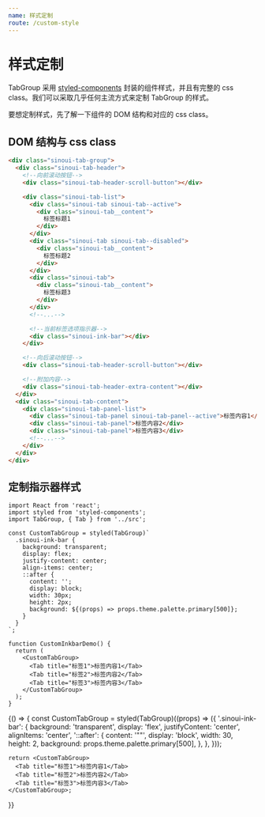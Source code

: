 ```yaml
---
name: 样式定制
route: /custom-style
---
```



# 样式定制

TabGroup 采用 [styled-components](https://www.styled-components.com/) 封装的组件样式，并且有完整的 css class。我们可以采取几乎任何主流方式来定制 TabGroup 的样式。

要想定制样式，先了解一下组件的 DOM 结构和对应的 css class。

## DOM 结构与 css class

```html
<div class="sinoui-tab-group">
  <div class="sinoui-tab-header">
    <!--向前滚动按钮-->
    <div class="sinoui-tab-header-scroll-button"></div>

    <div class="sinoui-tab-list">
      <div class="sinoui-tab sinoui-tab--active">
        <div class="sinoui-tab__content">
          标签标题1
        </div>
      </div>
      <div class="sinoui-tab sinoui-tab--disabled">
        <div class="sinoui-tab__content">
          标签标题2
        </div>
      </div>
      <div class="sinoui-tab">
        <div class="sinoui-tab__content">
          标签标题3
        </div>
      </div>
      <!--...-->

      <!--当前标签选项指示器-->
      <div class="sinoui-ink-bar"></div>
    </div>

    <!--向后滚动按钮-->
    <div class="sinoui-tab-header-scroll-button"></div>

    <!--附加内容-->
    <div class="sinoui-tab-header-extra-content"></div>
  </div>
  <div class="sinoui-tab-content">
    <div class="sinoui-tab-panel-list">
      <div class="sinoui-tab-panel sinoui-tab-panel--active">标签内容1</div>
      <div class="sinoui-tab-panel">标签内容2</div>
      <div class="sinoui-tab-panel">标签内容3</div>
      <!--...-->
    </div>
  </div>
</div>
```

## 定制指示器样式

```tsx
import React from 'react';
import styled from 'styled-components';
import TabGroup, { Tab } from '../src';

const CustomTabGroup = styled(TabGroup)`
  .sinoui-ink-bar {
    background: transparent;
    display: flex;
    justify-content: center;
    align-items: center;
    ::after {
      content: '';
      display: block;
      width: 30px;
      height: 2px;
      background: ${(props) => props.theme.palette.primary[500]};
    }
  }
`;

function CustomInkbarDemo() {
  return (
    <CustomTabGroup>
      <Tab title="标签1">标签内容1</Tab>
      <Tab title="标签2">标签内容2</Tab>
      <Tab title="标签3">标签内容3</Tab>
    </CustomTabGroup>
  );
}
```

<Playground>
  {() => {
    const CustomTabGroup = styled(TabGroup)((props) => ({
      '.sinoui-ink-bar': {
        background: 'transparent',
        display: 'flex',
        justifyContent: 'center',
        alignItems: 'center',
        '::after': {
          content: '""',
          display: 'block',
          width: 30,
          height: 2,
          background: props.theme.palette.primary[500],
        },
      },
    }));

    return <CustomTabGroup>
      <Tab title="标签1">标签内容1</Tab>
      <Tab title="标签2">标签内容2</Tab>
      <Tab title="标签3">标签内容3</Tab>
    </CustomTabGroup>;

}}

</Playground>
